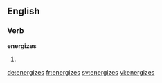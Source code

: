==English==

===Verb===
'''energizes'''

# {{en-third-person singular of|energize}}

[[de:energizes]]
[[fr:energizes]]
[[sv:energizes]]
[[vi:energizes]]